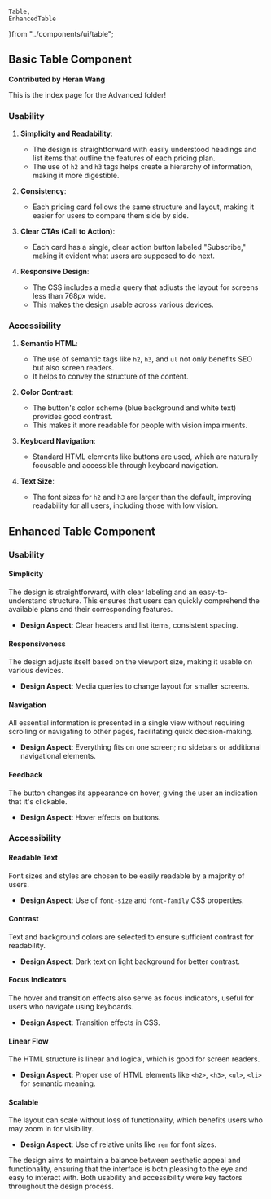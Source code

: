     Table,
    EnhancedTable
}from "../components/ui/table";

## Basic Table Component

**Contributed by Heran Wang**

This is the index page for the Advanced folder!

<Table />

### Usability

1. **Simplicity and Readability**: 
   - The design is straightforward with easily understood headings and list items that outline the features of each pricing plan.
   - The use of `h2` and `h3` tags helps create a hierarchy of information, making it more digestible.

2. **Consistency**: 
   - Each pricing card follows the same structure and layout, making it easier for users to compare them side by side.

3. **Clear CTAs (Call to Action)**: 
   - Each card has a single, clear action button labeled "Subscribe," making it evident what users are supposed to do next.

4. **Responsive Design**: 
   - The CSS includes a media query that adjusts the layout for screens less than 768px wide.
   - This makes the design usable across various devices.

### Accessibility

1. **Semantic HTML**: 
   - The use of semantic tags like `h2`, `h3`, and `ul` not only benefits SEO but also screen readers.
   - It helps to convey the structure of the content.

2. **Color Contrast**: 
   - The button's color scheme (blue background and white text) provides good contrast.
   - This makes it more readable for people with vision impairments.

3. **Keyboard Navigation**: 
   - Standard HTML elements like buttons are used, which are naturally focusable and accessible through keyboard navigation.

4. **Text Size**: 
   - The font sizes for `h2` and `h3` are larger than the default, improving readability for all users, including those with low vision.




## Enhanced Table Component


<EnhancedTable />

### Usability

#### Simplicity

The design is straightforward, with clear labeling and an easy-to-understand structure. This ensures that users can quickly comprehend the available plans and their corresponding features.

- **Design Aspect**: Clear headers and list items, consistent spacing.

#### Responsiveness

The design adjusts itself based on the viewport size, making it usable on various devices.

- **Design Aspect**: Media queries to change layout for smaller screens.

#### Navigation

All essential information is presented in a single view without requiring scrolling or navigating to other pages, facilitating quick decision-making.

- **Design Aspect**: Everything fits on one screen; no sidebars or additional navigational elements.

#### Feedback

The button changes its appearance on hover, giving the user an indication that it's clickable.

- **Design Aspect**: Hover effects on buttons.

### Accessibility

#### Readable Text

Font sizes and styles are chosen to be easily readable by a majority of users.

- **Design Aspect**: Use of `font-size` and `font-family` CSS properties.

#### Contrast

Text and background colors are selected to ensure sufficient contrast for readability.

- **Design Aspect**: Dark text on light background for better contrast.

#### Focus Indicators

The hover and transition effects also serve as focus indicators, useful for users who navigate using keyboards.

- **Design Aspect**: Transition effects in CSS.

#### Linear Flow

The HTML structure is linear and logical, which is good for screen readers.

- **Design Aspect**: Proper use of HTML elements like `<h2>`, `<h3>`, `<ul>`, `<li>` for semantic meaning.

#### Scalable

The layout can scale without loss of functionality, which benefits users who may zoom in for visibility.

- **Design Aspect**: Use of relative units like `rem` for font sizes.

The design aims to maintain a balance between aesthetic appeal and functionality, ensuring that the interface is both pleasing to the eye and easy to interact with. Both usability and accessibility were key factors throughout the design process.
